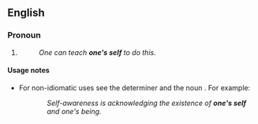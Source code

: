 ==English==

===Pronoun===
{{head|en|pronoun}}

# {{lb|en|dated}} {{alternative spelling of|oneself|lang=en}}
#: ''One can teach '''one's self''' to do this.''

====Usage notes====
* For non-idiomatic uses see the determiner {{m|en|one's}} and the noun {{m|en|self}}. For example:
:: ''Self-awareness is acknowledging the existence of '''one's self''' and one's being.''